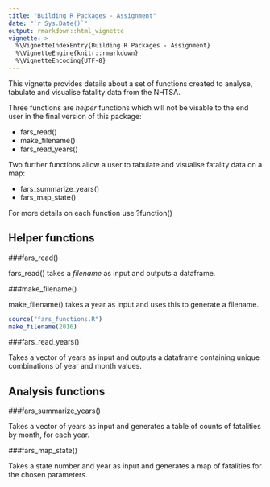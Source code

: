 ```yaml
---
title: "Building R Packages - Assignment"
date: "`r Sys.Date()`"
output: rmarkdown::html_vignette
vignette: >
  %\VignetteIndexEntry{Building R Packages - Assignment}
  %\VignetteEngine{knitr::rmarkdown}
  %\VignetteEncoding{UTF-8}
---
```


This vignette provides details about a set of functions created to analyse, tabulate and visualise fatality data from the NHTSA.

Three functions are *helper* functions which will not be visable to the end user in the final version of this package:

- fars_read()
- make_filename()
- fars_read_years()

Two further functions allow a user to tabulate and visualise fatality data on a map:

- fars_summarize_years()
- fars_map_state()

For more details on each function use ?function()

## Helper functions

###fars_read()

fars_read() takes a *filename* as input and outputs a dataframe.

###make_filename()

make_filename() takes a year as input and uses this to generate a filename.

```r
source("fars_functions.R")
make_filename(2016)
```

###fars_read_years()

Takes a vector of years as input and outputs a dataframe containing unique combinations of year and month values.


## Analysis functions

###fars_summarize_years()

Takes a vector of years as input and generates a table of counts of fatalities by month, for each year.

###fars_map_state()

Takes a state number and year as input and generates a map of fatalities for the chosen parameters.

